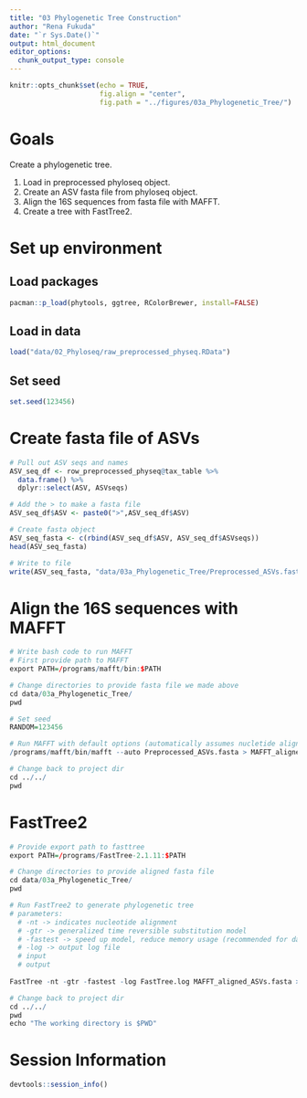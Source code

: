 ```yaml
---
title: "03 Phylogenetic Tree Construction"
author: "Rena Fukuda"
date: "`r Sys.Date()`"
output: html_document
editor_options: 
  chunk_output_type: console
---
```


```r
knitr::opts_chunk$set(echo = TRUE,
                      fig.align = "center",
                      fig.path = "../figures/03a_Phylogenetic_Tree/")
```

# Goals
Create a phylogenetic tree.

1. Load in preprocessed phyloseq object.
2. Create an ASV fasta file from phyloseq object.
3. Align the 16S sequences from fasta file with MAFFT.
4. Create a tree with FastTree2. 

# Set up environment
## Load packages
```r
pacman::p_load(phytools, ggtree, RColorBrewer, install=FALSE)
```

## Load in data
```r
load("data/02_Phyloseq/raw_preprocessed_physeq.RData")
```

## Set seed
```r
set.seed(123456)
```


# Create fasta file of ASVs
```r
# Pull out ASV seqs and names
ASV_seq_df <- row_preprocessed_physeq@tax_table %>%
  data.frame() %>% 
  dplyr::select(ASV, ASVseqs)

# Add the > to make a fasta file
ASV_seq_df$ASV <- paste0(">",ASV_seq_df$ASV)

# Create fasta object
ASV_seq_fasta <- c(rbind(ASV_seq_df$ASV, ASV_seq_df$ASVseqs))
head(ASV_seq_fasta)

# Write to file
write(ASV_seq_fasta, "data/03a_Phylogenetic_Tree/Preprocessed_ASVs.fasta")
```

# Align the 16S sequences with MAFFT

```r
# Write bash code to run MAFFT
# First provide path to MAFFT
export PATH=/programs/mafft/bin:$PATH

# Change directories to provide fasta file we made above
cd data/03a_Phylogenetic_Tree/
pwd

# Set seed 
RANDOM=123456 

# Run MAFFT with default options (automatically assumes nucletide alignment)
/programs/mafft/bin/mafft --auto Preprocessed_ASVs.fasta > MAFFT_aligned_ASVs.fasta

# Change back to project dir
cd ../../
pwd
```


# FastTree2
```r
# Provide export path to fasttree
export PATH=/programs/FastTree-2.1.11:$PATH

# Change directories to provide aligned fasta file 
cd data/03a_Phylogenetic_Tree/
pwd

# Run FastTree2 to generate phylogenetic tree
# parameters: 
  # -nt -> indicates nucleotide alignment
  # -gtr -> generalized time reversible substitution model
  # -fastest -> speed up model, reduce memory usage (recommended for datasets >50,000)
  # -log -> output log file
  # input 
  # output
  
FastTree -nt -gtr -fastest -log FastTree.log MAFFT_aligned_ASVs.fasta > ASVs_unrooted.tree

# Change back to project dir
cd ../../
pwd
echo "The working directory is $PWD" 
```

# Session Information
```r
devtools::session_info()
```



